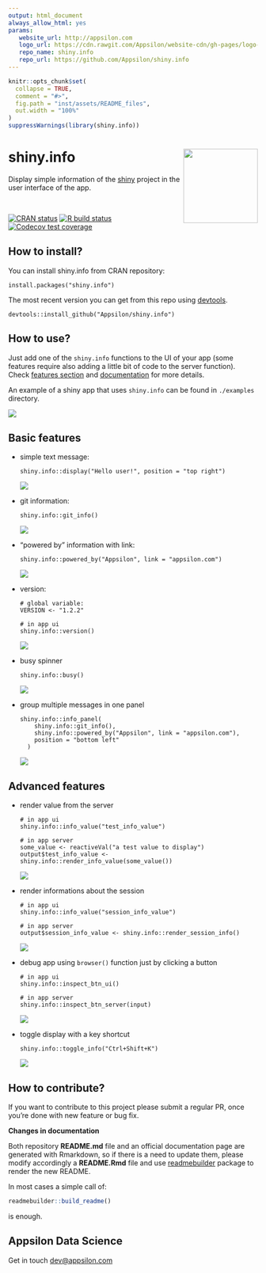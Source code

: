 ```yaml
---
output: html_document
always_allow_html: yes
params:
   website_url: http://appsilon.com
   logo_url: https://cdn.rawgit.com/Appsilon/website-cdn/gh-pages/logo-white.png
   repo_name: shiny.info
   repo_url: https://github.com/Appsilon/shiny.info
---
```


```r
knitr::opts_chunk$set(
  collapse = TRUE,
  comment = "#>",
  fig.path = "inst/assets/README_files",
  out.width = "100%"
)
suppressWarnings(library(shiny.info))
```

<link href="http://fonts.googleapis.com/css?family=Maven+Pro:400,700|Inconsolata" rel="stylesheet" type="text/css">
<link href='docs/style.css' rel='stylesheet' type='text/css'>

shiny.info <a href='https://github.com/Appsilon/shiny.info'><img src='inst/assets/README_files/logo.png' align="right" height="150" /></a>
===========

<div class="subheader">
Display simple information of the [shiny](https://shiny.rstudio.com/) project in the user interface of the app.
</div>

</br>

<!-- badges: start -->
[![CRAN status](https://www.r-pkg.org/badges/version/shiny.info)](https://cran.r-project.org/package=shiny.info)
[![R build status](https://github.com/Appsilon/shiny.info/workflows/R-CMD-check/badge.svg)](https://github.com/Appsilon/shiny.info/actions?workflow=R-CMD-check)
[![Codecov test coverage](https://codecov.io/gh/Appsilon/shiny.info/branch/master/graph/badge.svg)](https://codecov.io/gh/Appsilon/shiny.info?branch=master)
<!-- badges: end -->

<div class="section level2">

How to install?
---------------

You can install shiny.info from CRAN repository:

```
install.packages("shiny.info")
```


The most recent version you can get from this repo using [devtools](https://github.com/hadley/devtools).

```
devtools::install_github("Appsilon/shiny.info")
```

How to use?
-----------

Just add one of the `shiny.info` functions to the UI of your app (some features require also adding a little bit of code to the server function). Check [features section](#basic-features) and [documentation](https://cran.r-project.org/web/packages/shiny.info/shiny.info.pdf) for more details.

An example of a shiny app that uses `shiny.info` can be found in `./examples` directory.

![](inst/assets/README_files/example.gif)

Basic features
-------

* simple text message:
  ```
  shiny.info::display("Hello user!", position = "top right")
  ```
  ![](inst/assets/README_files/display.png)
* git information:
  ```
  shiny.info::git_info()
  ```
  ![](inst/assets/README_files/git.png)
* "powered by" information with link:
  ```
  shiny.info::powered_by("Appsilon", link = "appsilon.com")
  ```
  ![](inst/assets/README_files/powered.png)
* version:
  ```
  # global variable:
  VERSION <- "1.2.2"

  # in app ui
  shiny.info::version()
  ```
  ![](inst/assets/README_files/version.png)
* busy spinner
  ```
  shiny.info::busy()
  ```
  ![](inst/assets/README_files/busy.gif)
* group multiple messages in one panel
  ```
  shiny.info::info_panel(
      shiny.info::git_info(),
      shiny.info::powered_by("Appsilon", link = "appsilon.com"),
      position = "bottom left"
    )
  ```
  ![](inst/assets/README_files/panel.png)

Advanced features
-------

* render value from the server
  ```
  # in app ui
  shiny.info::info_value("test_info_value")

  # in app server
  some_value <- reactiveVal("a test value to display")
  output$test_info_value <- shiny.info::render_info_value(some_value())
  ```
  ![](inst/assets/README_files/info_value.png)
* render informations about the session
  ```
  # in app ui
  shiny.info::info_value("session_info_value")

  # in app server
  output$session_info_value <- shiny.info::render_session_info()
  ```
  ![](inst/assets/README_files/session.png)
* debug app using `browser()` function just by clicking a button
  ```
  # in app ui
  shiny.info::inspect_btn_ui()

  # in app server
  shiny.info::inspect_btn_server(input)
  ```
  ![](inst/assets/README_files/inspect_button.png)
* toggle display with a key shortcut
  ```
  shiny.info::toggle_info("Ctrl+Shift+K")
  ```
  ![](inst/assets/README_files/shortcut.gif)

How to contribute?
-----------------
If you want to contribute to this project please submit a regular PR, once you're done with new feature or bug fix.<br>

**Changes in documentation**

Both repository **README.md** file and an official documentation page are generated with Rmarkdown, so if there is a need to update them, please modify accordingly a **README.Rmd** file and use [readmebuilder](https://github.com/Appsilon/readmebuilder) package to render the new README.

In most cases a simple call of:

```r
readmebuilder::build_readme()
```

is enough.

Appsilon Data Science
------------------

Get in touch [dev@appsilon.com](dev@appsilon.com)

</div>
